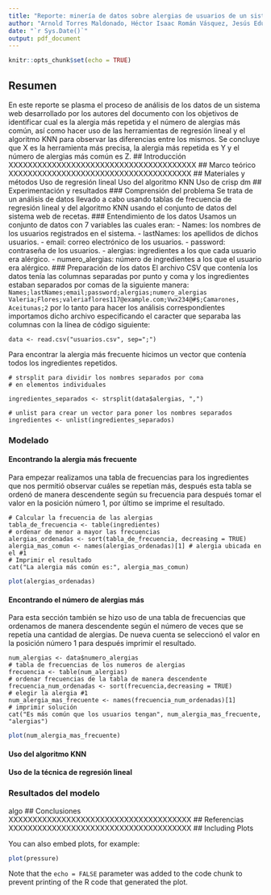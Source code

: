 ```yaml
---
title: "Reporte: minería de datos sobre alergias de usuarios de un sistema web de recetas"
author: "Arnold Torres Maldonado, Héctor Isaac Román Vásquez, Jesús Eduardo Guijarro Saldaña, Omar Montoya Romero"
date: "`r Sys.Date()`"
output: pdf_document
---
```


```r
knitr::opts_chunk$set(echo = TRUE)
```
## Resumen
En este reporte se plasma el proceso de análisis de los datos de un sistema web desarrollado por los autores del documento con los objetivos de identificar cual es la alergia más repetida y el número de alergias más común, así como hacer uso de las herramientas de regresión lineal y el algoritmo KNN para observar las diferencias entre los mismos. Se concluye que X es la herramienta más precisa, la alergia más repetida es Y y el número de alergias más común es Z.
## Introducción
XXXXXXXXXXXXXXXXXXXXXXXXXXXXXXXXXXXXXXX
## Marco teórico
XXXXXXXXXXXXXXXXXXXXXXXXXXXXXXXXXXXXXX
## Materiales y métodos
Uso de regresión lineal
Uso del algoritmo KNN
Uso de crisp dm
## Experimentación y resultados
### Comprensión del problema
Se trata de un análisis de datos llevado a cabo usando tablas de frecuencia de regresión lineal y del algoritmo KNN usando el conjunto de datos del sistema web de recetas.
### Entendimiento de los datos
Usamos un conjunto de datos con 7 variables las cuales eran:
- Names: los nombres de los usuarios registrados en el sistema.
- lastNames: los apellidos de dichos usuarios.
- email: correo electrónico de los usuarios.
- password: contraseña de los usuarios.
- alergias: ingredientes a los que cada usuario era alérgico.
- numero_alergias: número de ingredientes a los que el usuario era alérgico.
### Preparación de los datos
El archivo CSV que contenía los datos tenía las columnas separadas por punto y coma y los ingredientes estaban separados por comas de la siguiente manera:
`Names;lastNames;email;password;alergias;numero_alergias`
`Valeria;Flores;valeriaflores117@example.com;Vwx234@#$;Camarones, Aceitunas;2`
por lo tanto para hacer los análisis correspondientes importamos dicho archivo especificando el caracter que separaba las columnas con la línea de código siguiente:
```
data <- read.csv("usuarios.csv", sep=";")
```
Para encontrar la alergia más frecuente hicimos un vector que contenía todos los ingredientes repetidos.
```
# strsplit para dividir los nombres separados por coma
# en elementos individuales

ingredientes_separados <- strsplit(data$alergias, ",")

# unlist para crear un vector para poner los nombres separados
ingredientes <- unlist(ingredientes_separados)
```

### Modelado
#### Encontrando la alergia más frecuente
Para empezar realizamos una tabla de frecuencias para los ingredientes que nos permitió observar cuáles se repetían más, después esta tabla se ordenó de manera descendente según su frecuencia para después tomar el valor en la posición número 1, por último se imprime el resultado.
```
# Calcular la frecuencia de las alergias
tabla_de_frecuencia <- table(ingredientes)
# ordenar de menor a mayor las frecuencias
alergias_ordenadas <- sort(tabla_de_frecuencia, decreasing = TRUE)
alergia_mas_comun <- names(alergias_ordenadas)[1] # alergia ubicada en el #1
# Imprimir el resultado
cat("La alergia más común es:", alergia_mas_comun)
```
```r
plot(alergias_ordenadas)
```
#### Encontrando el número de alergias más 
Para esta sección también se hizo uso de una tabla de frecuencias que ordenamos de manera descendente según el número de veces que se repetía una cantidad de alergias. De nueva cuenta se seleccionó el valor en la posición número 1 para después imprimir el resultado.
```
num_alergias <- data$numero_alergias
# tabla de frecuencias de los numeros de alergias
frecuencia <- table(num_alergias)
# ordenar frecuencias de la tabla de manera descendente
frecuencia_num_ordenadas <- sort(frecuencia,decreasing = TRUE)
# elegir la alergia #1
num_alergia_mas_frecuente <- names(frecuencia_num_ordenadas)[1]
# imprimir solución
cat("Es más común que los usuarios tengan", num_alergia_mas_frecuente, "alergias")
```
```r
plot(num_alergia_mas_frecuente)
```

#### Uso del algoritmo KNN
#### Uso de la técnica de regresión lineal
### Resultados del modelo
algo
## Conclusiones
XXXXXXXXXXXXXXXXXXXXXXXXXXXXXXXXXXXXXX
## Referencias
XXXXXXXXXXXXXXXXXXXXXXXXXXXXXXXXXXXXXX
## Including Plots

You can also embed plots, for example:

```r
plot(pressure)
```

Note that the `echo = FALSE` parameter was added to the code chunk to prevent printing of the R code that generated the plot.
